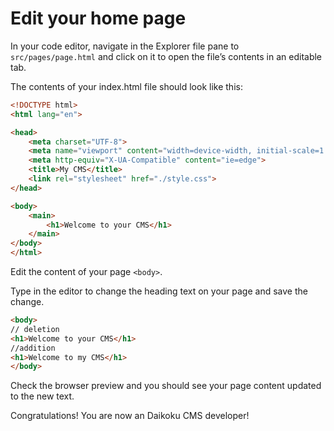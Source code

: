# Edit your home page

In your code editor, navigate in the Explorer file pane to `src/pages/page.html` and click on it to open the file’s contents in an editable tab.

The contents of your index.html file should look like this:

```html title="src/pages/page.html"
<!DOCTYPE html>
<html lang="en">

<head>
    <meta charset="UTF-8">
    <meta name="viewport" content="width=device-width, initial-scale=1.0">
    <meta http-equiv="X-UA-Compatible" content="ie=edge">
    <title>My CMS</title>
    <link rel="stylesheet" href="./style.css">
</head>

<body>
    <main>
        <h1>Welcome to your CMS</h1>
    </main>
</body>
</html>
```

Edit the content of your page `<body>`.

Type in the editor to change the heading text on your page and save the change.

```html title="src/pages/page.html"
<body>
// deletion
<h1>Welcome to your CMS</h1>
//addition
<h1>Welcome to my CMS</h1>
</body>
```

Check the browser preview and you should see your page content updated to the new text.

Congratulations! You are now an Daikoku CMS developer!


